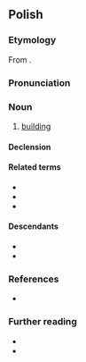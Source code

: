 ==Polish==
{{wp|lang=pl}}

===Etymology===
From {{bor|pl|gmh|*būding}}.

===Pronunciation===
{{pl-p|a=Pl-budynek.ogg}}

===Noun===
{{pl-noun|m-in}}

# [[building]]
#: {{syn|pl|budowla|gmach}}

====Declension====
{{pl-decl-noun-m-in|budyn|k|u|budynek}}

====Related terms====
* {{l|pl|buda}}
* {{l|pl|budować}}
* {{l|pl|budulec}}

====Descendants====
* {{desc|be|буды́нак|bor=1}}
* {{desc|uk|буди́нок|bor=1}}

===References===
* {{R:ru:Chernykh|page=321|vol=1|здание}}

===Further reading===
* {{R:pl:WSJP}}
* {{R:PWN}}

{{C|pl|Buildings}}